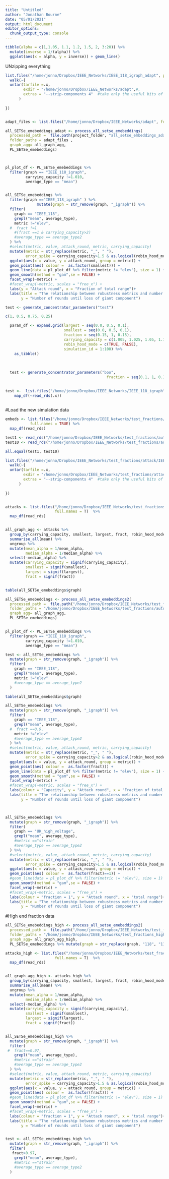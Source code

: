 ```yaml
---
title: "Untitled"
author: "Jonathan Bourne"
date: "05/01/2021"
output: html_document
editor_options: 
  chunk_output_type: console
---
```



```r

tibble(alpha = c(1,1.05, 1.1, 1.2, 1.5, 2, 3:20)) %>%
  mutate(inverse = 1/(alpha)) %>%
  ggplot(aes(x = alpha, y = inverse)) + geom_line()

```


UNzipping everything
```r
list.files("/home/jonno/Dropbox/IEEE_Networks/IEEE_118_igraph_adapt", pattern = ".tgz", full.names = T) %>% 
  walk(~{
  untar(tarfile =.x, 
        exdir = "/home/jonno/Dropbox/IEEE_Networks/adapt",#, 
        extras = "--strip-components 4"  #take only the useful bits of the zip file
      )
  
})


adapt_files <- list.files("/home/jonno/Dropbox/IEEE_Networks/adapt", full.names = T)

all_SETSe_emebeddings_adapt <- process_all_setse_emebeddings(
  processed_path =  file.path(project_folder, "all_setse_embeddings_adapt.rds"), 
  folder_paths = adapt_files , 
  graph_agg= all_graph_agg,
  PL_SETSe_emebeddings)



pl_plot_df <- PL_SETSe_emebeddings %>%
  filter(graph == "IEEE_118_igraph",
         carrying_capacity !=1.010,
         average_type == "mean")


all_SETSe_emebeddings %>%
  filter(graph =="IEEE_118_igraph" ) %>%
              mutate(graph = str_remove(graph, "_igraph")) %>%
  filter(
    graph == "IEEE_118",
    grepl("mean", average_type),
    metric !="elev",
  #  fract !=1
    #(fract ==1 & carrying_capacity>2)
    #average_type == average_type2
  ) %>%
  #select(metric, value, attack_round, metric, carrying_capacity)
  mutate(metric = str_replace(metric, "_", " "),
         error_spike = carrying_capacity>1.5 & as.logical(robin_hood_mode) & fract == 1) %>%
  ggplot(aes(x = value, y = attack_round, group = metric)) + 
  geom_point(aes( colour =  as.factor(smallest))) +
  geom_line(data = pl_plot_df %>% filter(metric != "elev"), size = 1) +
  geom_smooth(method = "gam",se = FALSE) +
  facet_wrap(~metric) +
  #facet_wrap(~metric, scales = "free_x") +
  labs(y = "Attack round", x = "Fraction of total range")+
  labs(title = "The relationship between robustness metrics and number of attacks until failure",
       y = "Number of rounds until loss of giant component") 

```


```r
test <- generate_concentrator_parameters("test") 

c(1, 0.5, 0.75, 0.25)

  param_df <- expand.grid(largest = seq(0.0, 0.5, 0.1), 
                          smallest = seq(0.0, 0.5, 0.1), 
                          fraction = seq(0.15, 1, 0.15),
                          carrying_capacity = c(1.005, 1.025, 1.05, 1.1, 1.2, 1.5, 2, 3, 5, 7, 10, 20) , 
                          robin_hood_mode = c(TRUE, FALSE),
                          simulation_id = 1:100) %>%
    as_tibble() 
  
  
  
  test <- generate_concentrator_parameters("boo",
                                             fraction = seq(0.1, 1, 0.1))

  
test <-  list.files("/home/jonno/Dropbox/IEEE_Networks/IEEE_118_igraph", full.names = T) %>%
    map_df(~read_rds(.x))
  
```

#Load the new simulation data

```r

embeds <- list.files("/home/jonno/Dropbox/IEEE_Networks/test_fractions/autostraincompress/IEEE_118_igraph/IEEE_118_igraph", 
           full.names = TRUE) %>%
  map_df(read_rds)

test1 <- read_rds("/home/jonno/Dropbox/IEEE_Networks/test_fractions/autostraincompress/IEEE_118_igraph/IEEE_118_igraph/task_id_1.rds" )
test10 <- read_rds("/home/jonno/Dropbox/IEEE_Networks/test_fractions/autostraincompress/IEEE_118_igraph/IEEE_118_igraph/task_id_10.rds" )

all.equal(test1, test10)

list.files("/home/jonno/Dropbox/IEEE_Networks/test_fractions/attack/IEEE_118_igraph_comp", pattern = ".tgz", full.names = T) %>% 
  walk(~{
  untar(tarfile =.x, 
        exdir = "/home/jonno/Dropbox/IEEE_Networks/test_fractions/attack/IEEE_118_igraph",#, 
        extras = "--strip-components 4"  #take only the useful bits of the zip file
      )
  
})


attacks <- list.files("/home/jonno/Dropbox/IEEE_Networks/test_fractions/attack/IEEE_118_igraph/collapse_summaries/IEEE_118_igraph",
                      full.names = T)  %>%
  map_df(read_rds)


all_graph_agg <- attacks %>% 
  group_by(carrying_capacity, smallest, largest, fract, robin_hood_mode, graph) %>%
  summarise_all(mean) %>%
  ungroup %>%
  mutate(mean_alpha = 1/mean_alpha,
         median_alpha = 1/median_alpha) %>%
  select(-median_alpha) %>%
  mutate(carrying_capacity = signif(carrying_capacity),
         smallest = signif(smallest),
         largest = signif(largest),
         fract = signif(fract))


table(all_SETSe_emebeddings$graph)

all_SETSe_emebeddings <- process_all_setse_emebeddings2(
  processed_path =  file.path("/home/jonno/Dropbox/IEEE_Networks/test_fractions", "all_setse_embeddings_standard.rds"), 
  folder_paths = "/home/jonno/Dropbox/IEEE_Networks/test_fractions/autostraincompress", 
  graph_agg= all_graph_agg,
  PL_SETSe_emebeddings)


pl_plot_df <- PL_SETSe_emebeddings %>%
  filter(graph == "IEEE_118_igraph",
         carrying_capacity !=1.010,
         average_type == "mean")

test <- all_SETSe_emebeddings %>% 
  mutate(graph = str_remove(graph, "_igraph")) %>%
  filter(
    graph == "IEEE_118",
    grepl("mean", average_type),
    metric !="elev"
    #average_type == average_type2
  )

table(all_SETSe_emebeddings$graph)

all_SETSe_emebeddings %>%
  mutate(graph = str_remove(graph, "_igraph")) %>%
  filter(
    graph == "IEEE_118",
    grepl("mean", average_type),
  #  fract ==0.9,
    metric !="elev"
    #average_type == average_type2
  ) %>%
  #select(metric, value, attack_round, metric, carrying_capacity)
  mutate(metric = str_replace(metric, "_", " "),
         error_spike = carrying_capacity>2 & as.logical(robin_hood_mode) & fract == 1) %>%
  ggplot(aes(x = value, y = attack_round, group = metric)) + 
  geom_point(aes( colour =  as.factor(fract))) +
  geom_line(data = pl_plot_df %>% filter(metric != "elev"), size = 1) +
  geom_smooth(method = "gam",se = FALSE) +
  facet_wrap(~metric) +
  #facet_wrap(~metric, scales = "free_x") +
  labs(colour = "Capacity", y = "Attack round", x = "Fraction of total range")+
  labs(title = "The relationship between robustness metrics and number of attacks until failure",
       y = "Number of rounds until loss of giant component") 



all_SETSe_emebeddings %>%
  mutate(graph = str_remove(graph, "_igraph")) %>%
  filter(
    graph == "UK_high_voltage",
    grepl("mean", average_type),
    #metric =="strain"
    #average_type == average_type2
  ) %>%
  #select(metric, value, attack_round, metric, carrying_capacity)
  mutate(metric = str_replace(metric, "_", " "),
         error_spike = carrying_capacity>1.5 & as.logical(robin_hood_mode) & fract == 1) %>%
  ggplot(aes(x = value, y = attack_round, group = metric)) + 
  geom_point(aes( colour =  as.factor(fract)==1)) +
  #geom_line(data = pl_plot_df %>% filter(metric != "elev"), size = 1) +
  geom_smooth(method = "gam",se = FALSE) +
  facet_wrap(~metric) +
  #facet_wrap(~metric, scales = "free_x") +
  labs(colour = "fraction = 1", y = "Attack round", x = "total range")+
  labs(title = "The relationship between robustness metrics and number of attacks until failure",
       y = "Number of rounds until loss of giant component") 

```

#High end fraction data

```r

all_SETSe_emebeddings_high <- process_all_setse_emebeddings2(
  processed_path =  file.path("/home/jonno/Dropbox/IEEE_Networks/test_fractions_high", "all_setse_embeddings_standard.rds"), 
  folder_paths = "/home/jonno/Dropbox/IEEE_Networks/test_fractions_high/autostraincompress", 
  graph_agg= all_graph_agg_high,
  PL_SETSe_emebeddings %>% mutate(graph = str_replace(graph, "118", "118b")))

attacks_high <- list.files("/home/jonno/Dropbox/IEEE_Networks/test_fractions_high/attack/IEEE_118b_igraph/collapse_summaries/IEEE_118b_igraph",
                      full.names = T)  %>%
  map_df(read_rds)


all_graph_agg_high <- attacks_high %>% 
  group_by(carrying_capacity, smallest, largest, fract, robin_hood_mode, graph) %>%
  summarise_all(mean) %>%
  ungroup %>%
  mutate(mean_alpha = 1/mean_alpha,
         median_alpha = 1/median_alpha) %>%
  select(-median_alpha) %>%
  mutate(carrying_capacity = signif(carrying_capacity),
         smallest = signif(smallest),
         largest = signif(largest),
         fract = signif(fract))


all_SETSe_emebeddings_high %>%
  mutate(graph = str_remove(graph, "_igraph")) %>%
  filter(
 #  fract==0.97,
    grepl("mean", average_type),
    #metric =="strain"
    #average_type == average_type2
  ) %>%
  #select(metric, value, attack_round, metric, carrying_capacity)
  mutate(metric = str_replace(metric, "_", " "),
         error_spike = carrying_capacity>1.5 & as.logical(robin_hood_mode) & fract == 1) %>%
  ggplot(aes(x = value, y = attack_round, group = metric)) + 
  geom_point(aes( colour =  as.factor(fract))) +
  #geom_line(data = pl_plot_df %>% filter(metric != "elev"), size = 1) +
  geom_smooth(method = "gam",se = FALSE) +
  facet_wrap(~metric) +
  #facet_wrap(~metric, scales = "free_x") +
  labs(colour = "fraction = 1", y = "Attack round", x = "total range")+
  labs(title = "The relationship between robustness metrics and number of attacks until failure",
       y = "Number of rounds until loss of giant component") 


test <- all_SETSe_emebeddings_high %>%
  mutate(graph = str_remove(graph, "_igraph")) %>%
  filter(
   fract>0.97,
    grepl("mean", average_type),
    #metric =="strain"
    #average_type == average_type2
  )
```

